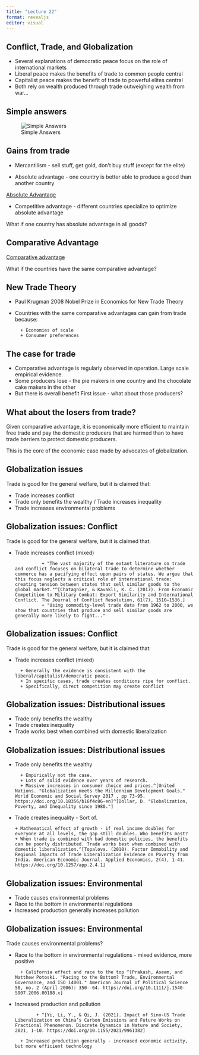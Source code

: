 ```yaml
---
title: "Lecture 22"
format: revealjs
editor: visual
---
```


## Conflict, Trade, and Globalization

-   Several explanations of democratic peace focus on the role of international markets
-   Liberal peace makes the benefits of trade to common people central
-   Capitalist peace makes the benefit of trade to powerful elites central
-   Both rely on wealth produced through trade outweighing wealth from war...

## Simple answers

![Simple Answers](simple.jpg)

## Gains from trade

-   Mercantilism - sell stuff, get gold, don't buy stuff (except for the elite)

-   Absolute advantage - one country is better able to produce a good than another country

[Absolute Advantage](https://www.investopedia.com/terms/a/absoluteadvantage.asp)

-   Competitive advantage - different countries specialize to optimize absolute advantage

What if one country has absolute advantage in all goods?

## Comparative Advantage

[Comparative advantage](https://www.investopedia.com/terms/c/comparativeadvantage.asp)

What if the countries have the same comparative advantage?

## New Trade Theory

-   Paul Krugman 2008 Nobel Prize in Economics for New Trade Theory

-   Countries with the same comparative advantages can gain from trade because:

          + Economies of scale
          + Consumer preferences

## The case for trade

-   Comparative advantage is regularly observed in operation. Large scale empirical evidence.
-   Some producers lose - the pie makers in one country and the chocolate cake makers in the other
-   But there is overall benefit First issue - what about those producers?

## What about the losers from trade?

Given comparative advantage, it is economically more efficient to maintain free trade and pay the domestic producers that are harmed than to have trade barriers to protect domestic producers.

This is the core of the economic case made by advocates of globalization.

## Globalization issues

Trade is good for the general welfare, but it is claimed that:

-   Trade increases conflict
-   Trade only benefits the wealthy / Trade increases inequality
-   Trade increases environmental problems

## Globalization issues: Conflict

Trade is good for the general welfare, but it is claimed that:

-   Trade increases conflict (mixed)

                  + "The vast majority of the extant literature on trade and conflict focuses on bilateral trade to determine whether commerce has a pacifying effect upon pairs of states. We argue that this focus neglects a critical role of international trade: creating tension between states that sell similar goods to the global market."^[Chatagnier, & Kavaklı, K. C. (2017). From Economic Competition to Military Combat: Export Similarity and International Conflict. The Journal of Conflict Resolution, 61(7), 1510–1536.]
                  + "Using commodity-level trade data from 1962 to 2000, we show that countries that produce and sell similar goods are generally more likely to fight..." 

## Globalization issues: Conflict

Trade is good for the general welfare, but it is claimed that:

-   Trade increases conflict (mixed)

          + Generally the evidence is consistent with the liberal/capitalist/democratic peace. 
          + In specific cases, trade creates conditions ripe for conflict.
          + Specifically, direct competition may create conflict

## Globalization issues: Distributional issues

-   Trade only benefits the wealthy
-   Trade creates inequality
-   Trade works best when combined with domestic liberalization

## Globalization issues: Distributional issues

-   Trade only benefits the wealthy

          + Empirically not the case. 
          + Lots of solid evidence over years of research. 
          + Massive increases in consumer choice and prices.^[United Nations. "Globalization meets the Millennium Development Goals." World Economic and Social Survey 2017 , pp 73-95. https://doi.org/10.18356/b16f4c86-en]^[Dollar, D. "Globalization, Poverty, and Inequality since 1980."]

-   Trade creates inequality - Sort of.

        + Mathematical effect of growth - if real income doubles for everyone at all levels, the gap still doubles. Who benefits most? 
        + When trade is combined with bad domestic policies, the benefits can be poorly distributed. Trade works best when combined with domestic liberalization.^[Topalova. (2010). Factor Immobility and Regional Impacts of Trade Liberalization Evidence on Poverty from India. American Economic Journal. Applied Economics, 2(4), 1–41. https://doi.org/10.1257/app.2.4.1] 

## Globalization issues: Environmental

-   Trade causes environmental problems
-   Race to the bottom in environmental regulations
-   Increased production generally increases pollution

## Globalization issues: Environmental

Trade causes environmental problems?

-   Race to the bottom in environmental regulations - mixed evidence, more positive

          + California effect and race to the top ^[Prakash, Aseem, and Matthew Potoski. "Racing to the Bottom? Trade, Environmental Governance, and ISO 14001." American Journal of Political Science 50, no. 2 (April 2006): 350--64. https://doi.org/10.1111/j.1540-5907.2006.00188.x]

-   Increased production and pollution

                + ^[Yi, Li, Y., & Qi, J. (2021). Impact of Sino-US Trade Liberalization on China’s Carbon Emissions and Future Works on Fractional Phenomenon. Discrete Dynamics in Nature and Society, 2021, 1–10. https://doi.org/10.1155/2021/9961382]

          + Increased production generally - increased economic activity, but more efficient technology
